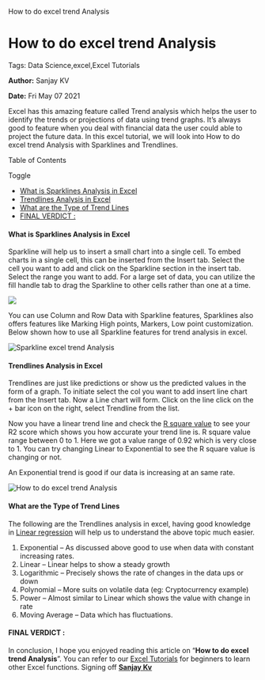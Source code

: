    How to do excel trend Analysis

How to do excel trend Analysis
==============================

Tags: Data Science,excel,Excel Tutorials

**Author:** Sanjay KV

**Date:** Fri May 07 2021

Excel has this amazing feature called Trend analysis which helps the user to identify the trends or projections of data using trend graphs. It’s always good to feature when you deal with financial data the user could able to project the future data. In this excel tutorial, we will look into How to do excel trend Analysis with Sparklines and Trendlines.

Table of Contents

Toggle

*   [What is Sparklines Analysis in Excel](https://recodehive.com/how-to-do-excel-trend-analysis/#What_is_Sparklines_Analysis_in_Excel "What is Sparklines Analysis in Excel")
*   [Trendlines Analysis in Excel](https://recodehive.com/how-to-do-excel-trend-analysis/#Trendlines_Analysis_in_Excel "Trendlines Analysis in Excel")
*   [What are the Type of Trend Lines](https://recodehive.com/how-to-do-excel-trend-analysis/#What_are_the_Type_of_Trend_Lines "What are the Type of Trend Lines")
*   [FINAL VERDICT :](https://recodehive.com/how-to-do-excel-trend-analysis/#FINAL_VERDICT "FINAL VERDICT :")

#### What is Sparklines Analysis in Excel

Sparkline will help us to insert a small chart into a single cell. To embed charts in a single cell, this can be inserted from the Insert tab. Select the cell you want to add and click on the Sparkline section in the insert tab. Select the range you want to add. For a large set of data, you can utilize the fill handle tab to drag the Sparkline to other cells rather than one at a time.

![](https://recodehive.com/wp-content/uploads/2021/05/image-5-1024x376.png)

You can use Column and Row Data with Sparkline features, Sparklines also offers features like Marking High points, Markers, Low point customization. Below shown how to use all Sparkline features for trend analysis in excel.

![Sparkline excel trend Analysis](https://recodehive.com/wp-content/uploads/2021/05/Sparklines-excel.gif)

#### Trendlines Analysis in Excel

Trendlines are just like predictions or show us the predicted values in the form of a graph. To initiate select the col you want to add insert line chart from the Insert tab. Now a Line chart will form. Click on the line click on the + bar icon on the right, select Trendline from the list.

Now you have a linear trend line and check the [R square value](https://blog.minitab.com/en/adventures-in-statistics-2/regression-analysis-how-do-i-interpret-r-squared-and-assess-the-goodness-of-fit#:~:text=R%2Dsquared%20is%20a%20statistical,multiple%20determination%20for%20multiple%20regression.&text=100%25%20indicates%20that%20the%20model,response%20data%20around%20its%20mean.) to see your R2 score which shows you how accurate your trend line is. R square value range between 0 to 1. Here we got a value range of 0.92 which is very close to 1. You can try changing Linear to Exponential to see the R square value is changing or not.

An Exponential trend is good if our data is increasing at an same rate.

![How to do excel trend Analysis](https://recodehive.com/wp-content/uploads/2021/05/Trend-Line-Excel.gif)

#### What are the Type of Trend Lines

The following are the Trendlines analysis in excel, having good knowledge in [Linear regression](https://machinelearningmastery.com/linear-regression-for-machine-learning/#:~:text=Linear%20regression%20is%20a%20linear,the%20input%20variables%20\(x\).) will help us to understand the above topic much easier.

1.  Exponential – As discussed above good to use when data with constant increasing rates.
2.  Linear – Linear helps to show a steady growth
3.  Logarithmic – Precisely shows the rate of changes in the data ups or down
4.  Polynomial – More suits on volatile data (eg: Cryptocurrency example)
5.  Power – Almost similar to Linear which shows the value with change in rate
6.  Moving Average – Data which has fluctuations.

#### FINAL VERDICT :

In conclusion, I hope you enjoyed reading this article on “**How to do excel trend Analysis**”. You can refer to our [Excel Tutorials](https://recodehive.com/tag/excel/) for beginners to learn other Excel functions. Signing off **[Sanjay Kv](https://recodehive.com/about-us/)**